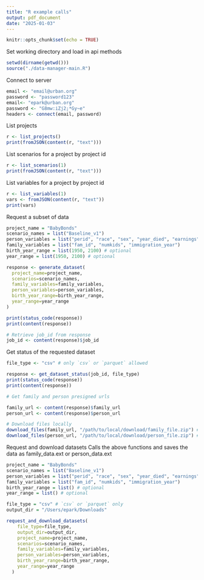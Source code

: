 ```yaml
---
title: "R example calls"
output: pdf_document
date: "2025-01-03"
---
```


```r
knitr::opts_chunk$set(echo = TRUE)
```

Set working directory and load in api methods
```r
setwd(dirname(getwd()))
source("./data-manager-main.R")
```

Connect to server
```r
email <- "email@urban.org"
password <- "password123"
email<- "epark@urban.org"
password <- "G8mw:iZj2;*Gy~e"
headers <- connect(email, password)
```

List projects
```r
r <- list_projects()
print(fromJSON(content(r, "text")))
```

List scenarios for a project by project id
```r
r <- list_scenarios(1)
print(fromJSON(content(r, "text")))
```

List variables for a project by project id
```r
r <- list_variables(1)
vars <- fromJSON(content(r, "text"))
print(vars)
```

Request a subset of data
```r
project_name = "BabyBonds"
scenario_names = list("Baseline_v1")
person_variables = list("perid", "race", "sex", "year_died", "earnings")
family_variables = list("fam_id", "numkids", "immigration_year")
birth_year_range = list(1950, 2100) # optional
year_range = list(1950, 2100) # optional

response <- generate_dataset(
  project_name=project_name,
  scenarios=scenario_names,
  family_variables=family_variables,
  person_variables=person_variables,
  birth_year_range=birth_year_range,
  year_range=year_range
)

print(status_code(response))
print(content(response))

# Retrieve job_id from response
job_id <- content(response)$job_id
```

Get status of the requested dataset
```r
file_type <- "csv" # only `csv` or `parquet` allowed

response <- get_dataset_status(job_id, file_type)
print(status_code(response))
print(content(response))

# Get family and person presigned urls

family_url <- content(response)$family_url
person_url <- content(response)$person_url
```


```r
# Download files locally
download_files(family_url, "/path/to/local/download/family_file.zip") # only .zip or .pq
download_files(person_url, "/path/to/local/download/person_file.zip") # only .zip or .pq
```


Request and download datasets
Calls the above functions and saves the data as family_data.ext or person_data.ext
```r
project_name = "BabyBonds"
scenario_names = list("Baseline_v1")
person_variables = list("perid", "race", "sex", "year_died", "earnings")
family_variables = list("fam_id", "numkids", "immigration_year")
birth_year_range = list() # optional
year_range = list() # optional

file_type = "csv" # `csv` or `parquet` only
output_dir = "/Users/epark/Downloads"

request_and_download_datasets(
    file_type=file_type,
    output_dir=output_dir, 
    project_name=project_name,
    scenarios=scenario_names,
    family_variables=family_variables,
    person_variables=person_variables,
    birth_year_range=birth_year_range,
    year_range=year_range
  ) 
```

